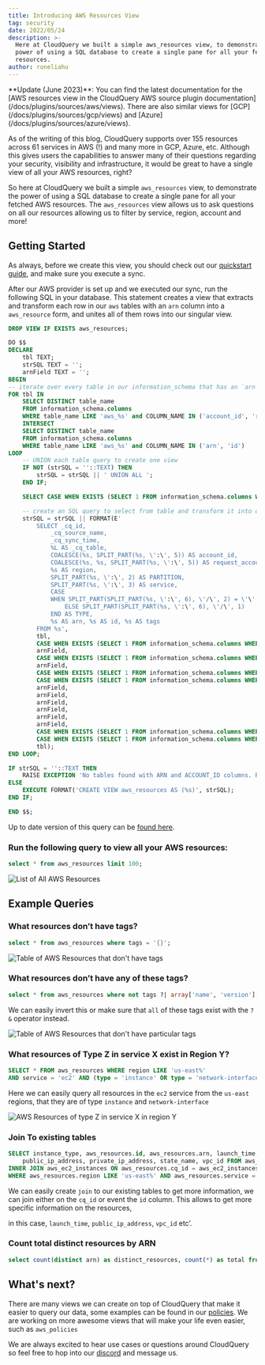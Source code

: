 ```yaml
---
title: Introducing AWS Resources View
tag: security
date: 2022/05/24
description: >-
  Here at CloudQuery we built a simple aws_resources view, to demonstrate the
  power of using a SQL database to create a single pane for all your fetched AWS
  resources.
author: roneliahu
---
```



<BlogHeader/>

<Callout type="info">
**Update (June 2023)**: You can find the latest documentation for the [AWS resources view in the CloudQuery AWS source plugin documentation](/docs/plugins/sources/aws/views). There are also similar views for [GCP](/docs/plugins/sources/gcp/views) and [Azure](/docs/plugins/sources/azure/views).
</Callout>

As of the writing of this blog, CloudQuery supports over 155 resources across 61 services in AWS (!) and many more in GCP, Azure, etc. Although this gives users the capabilities to answer many of their questions regarding your security, visibility and infrastructure, it would be great to have a single view of all your AWS resources, right?

So here at CloudQuery we built a simple `aws_resources` view, to demonstrate the power of using a SQL database to create a single pane for all your fetched AWS resources. The `aws_resources` view allows us to ask questions on all our resources allowing us to filter by service, region, account and more!

## Getting Started

As always, before we create this view, you should check out our [quickstart guide](/docs/quickstart), and make sure you execute a sync.

After our AWS provider is set up and we executed our sync, run the following SQL in your database. This statement creates a view that extracts and transform each row in our `aws` tables with an `arn` column into a `aws_resource` form, and unites all of them rows into our singular view.

```sql copy
DROP VIEW IF EXISTS aws_resources;

DO $$
DECLARE
    tbl TEXT;
    strSQL TEXT = '';
    arnField TEXT = '';
BEGIN
-- iterate over every table in our information_schema that has an `arn` or 'id' columns available
FOR tbl IN
    SELECT DISTINCT table_name
    FROM information_schema.columns
    WHERE table_name LIKE 'aws_%s' and COLUMN_NAME IN ('account_id', 'request_account_id')
    INTERSECT
    SELECT DISTINCT table_name
    FROM information_schema.columns
    WHERE table_name LIKE 'aws_%s' and COLUMN_NAME IN ('arn', 'id')
LOOP
    -- UNION each table query to create one view
    IF NOT (strSQL = ''::TEXT) THEN
        strSQL = strSQL || ' UNION ALL ';
    END IF;

    SELECT CASE WHEN EXISTS (SELECT 1 FROM information_schema.columns WHERE column_name='arn' AND table_name=tbl) THEN 'arn' ELSE 'NULL' END INTO arnField;

    -- create an SQL query to select from table and transform it into our resources view schema
    strSQL = strSQL || FORMAT(E'
        SELECT _cq_id,
            _cq_source_name,
            _cq_sync_time,
            %L AS _cq_table,
            COALESCE(%s, SPLIT_PART(%s, \':\', 5)) AS account_id,
            COALESCE(%s, %s, SPLIT_PART(%s, \':\', 5)) AS request_account_id,
            %s AS region,
            SPLIT_PART(%s, \':\', 2) AS PARTITION,
            SPLIT_PART(%s, \':\', 3) AS service,
            CASE
            WHEN SPLIT_PART(SPLIT_PART(%s, \':\', 6), \'/\', 2) = \'\' AND SPLIT_PART(%s, \':\', 7) = \'\' THEN NULL
                ELSE SPLIT_PART(SPLIT_PART(%s, \':\', 6), \'/\', 1)
            END AS TYPE,
            %s AS arn, %s AS id, %s AS tags
        FROM %s',
        tbl,
        CASE WHEN EXISTS (SELECT 1 FROM information_schema.columns WHERE column_name='account_id' AND table_name=tbl) THEN 'account_id' ELSE 'NULL' END,
        arnField,
        CASE WHEN EXISTS (SELECT 1 FROM information_schema.columns WHERE column_name='request_account_id' AND table_name=tbl) THEN 'request_account_id' ELSE 'NULL' END,
        arnField,
        CASE WHEN EXISTS (SELECT 1 FROM information_schema.columns WHERE column_name='account_id' AND table_name=tbl) THEN 'account_id' ELSE 'NULL' END,
        CASE WHEN EXISTS (SELECT 1 FROM information_schema.columns WHERE column_name='region' AND table_name=tbl) THEN 'region' ELSE E'\'unavailable\'' END,
        arnField,
        arnField,
        arnField,
        arnField,
        arnField,
        arnField,
        CASE WHEN EXISTS (SELECT 1 FROM information_schema.columns WHERE column_name='id' AND table_name=tbl) THEN 'id' ELSE 'NULL' END,
        CASE WHEN EXISTS (SELECT 1 FROM information_schema.columns WHERE column_name='tags' AND table_name=tbl) THEN 'tags' ELSE '''{}''::jsonb' END,
        tbl);
END LOOP;

IF strSQL = ''::TEXT THEN
    RAISE EXCEPTION 'No tables found with ARN and ACCOUNT_ID columns. Run a sync first and try again.';
ELSE
    EXECUTE FORMAT('CREATE VIEW aws_resources AS (%s)', strSQL);
END IF;

END $$;

```

Up to date version of this query can be [found here](https://github.com/cloudquery/cloudquery/tree/main/plugins/source/aws/views).

### Run the following query to view all your AWS resources:

```sql copy
select * from aws_resources limit 100;
```

![List of All AWS Resources](/images/blog/aws-resources-view/all-resources.png)

## Example Queries

### What resources don’t have tags?

```sql copy
select * from aws_resources where tags = '{}';
```

![Table of AWS Resources that don't have tags](/images/blog/aws-resources-view/resources-without-tags.png)

### What resources don’t have any of these tags?

```sql copy
select * from aws_resources where not tags ?| array['name', 'version'];
```

We can easily invert this or make sure that `all` of these tags exist with the `?&` operator instead.

![Table of AWS Resources that don't have particular tags](/images/blog/aws-resources-view/resources-without-particular-tags.png)

### What resources of Type Z in service X exist in Region Y?

```sql copy
SELECT * FROM aws_resources WHERE region LIKE 'us-east%'
AND service = 'ec2' AND (type = 'instance' OR type = 'network-interface');
```

Here we can easily query all resources in the `ec2` service from the `us-east` regions, that they are of type `instance` and `network-interface`

![AWS Resources of type Z in service X in region Y](/images/blog/aws-resources-view/resources-of-type-z-in-service-x-in-region-y.png)

### Join To existing tables

```sql copy
SELECT instance_type, aws_resources.id, aws_resources.arn, launch_time,
	public_ip_address, private_ip_address, state_name, vpc_id FROM aws_resources
INNER JOIN aws_ec2_instances ON aws_resources.cq_id = aws_ec2_instances.cq_id
WHERE aws_resources.region LIKE 'us-east%' AND aws_resources.service = 'ec2' AND aws_resources.type = 'instance' AND aws_resources.tags = '{}'
```

We can easily create `join` to our existing tables to get more information, we can join either on the `cq_id` or event the `id` column. This allows to get more specific information on the resources,

in this case, `launch_time`, `public_ip_address`, `vpc_id` etc’.

### Count total distinct resources by ARN

```sql copy
select count(distinct arn) as distinct_resources, count(*) as total from aws_resources
```

## What's next?

There are many views we can create on top of CloudQuery that make it easier to query our data, some examples can be found in our [policies](/docs/core-concepts/policies). We are working on more awesome views that will make your life even easier, such as `aws_policies`

We are always excited to hear use cases or questions around CloudQuery so feel free to hop into our [discord](https://www.cloudquery.io/discord) and message us.
